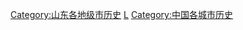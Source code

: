 {{Catmore}}
{{Commonscat|History of Qingdao}}

[[Category:山东各地级市历史|Category:山东各地级市历史]]
[[Category:青岛|L]]
[[Category:中国各城市历史|Category:中国各城市历史]]